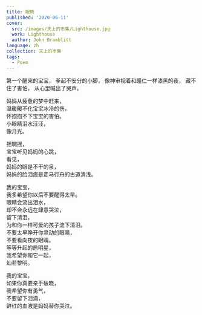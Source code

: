 ---
title: 眼睛
published: '2020-06-11'
cover:
  src: /images/天上的市集/Lighthouse.jpg
  work: Lighthouse
  author: John Bramblitt
language: zh
collection: 天上的市集
tags:
  - Poem
---

<section className="flex-center">
<section>
第一个醒来的宝宝，  
拳起不安分的小脚，  
像神审视着和瞳仁一样漆黑的夜，  
藏不住了害怕，  
从心里喊出了哭声。

妈妈从疲惫的梦中赶来，  
温暖暖不化宝宝冰冷的伤，  
怀抱抱不下宝宝的害怕。  
小眼睛泪水汪汪，  
像月光。

摇啊摇，  
宝宝听见妈妈的心跳，  
看见，  
妈妈的眼是不干的泉，  
妈妈的脸泪痕是走马行舟的古道清浅。

我的宝宝，  
我多希望你以后不要醒得太早。  
眼睛会流出泪水，  
却不会永远在肆意哭泣，  
留下清泪，  
为和你一样可爱的孩子流下清泪。  
不要太早睁开你灵动的眼睛，  
不要看向夜的眼睛。  
等等升起的启明星，  
我希望你和它一起，  
灿若黎明。

我的宝宝，  
如果你真要亲手破晓，  
我希望你有勇气，  
不要留下泪滴，  
鲜红的血液是妈妈替你哭泣。

</section>
</section>
